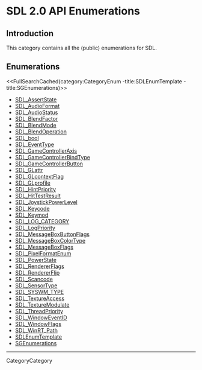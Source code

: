 

= SDL 2.0 API Enumerations =


== Introduction ==

This category contains all the (public) enumerations for SDL.

== Enumerations ==

<<FullSearchCached(category:CategoryEnum -title:SDLEnumTemplate -title:SGEnumerations)>>

<!-- BEGIN CATEGORY LIST -->
* [[SDL_AssertState]]
* [[SDL_AudioFormat]]
* [[SDL_AudioStatus]]
* [[SDL_BlendFactor]]
* [[SDL_BlendMode]]
* [[SDL_BlendOperation]]
* [[SDL_bool]]
* [[SDL_EventType]]
* [[SDL_GameControllerAxis]]
* [[SDL_GameControllerBindType]]
* [[SDL_GameControllerButton]]
* [[SDL_GLattr]]
* [[SDL_GLcontextFlag]]
* [[SDL_GLprofile]]
* [[SDL_HintPriority]]
* [[SDL_HitTestResult]]
* [[SDL_JoystickPowerLevel]]
* [[SDL_Keycode]]
* [[SDL_Keymod]]
* [[SDL_LOG_CATEGORY]]
* [[SDL_LogPriority]]
* [[SDL_MessageBoxButtonFlags]]
* [[SDL_MessageBoxColorType]]
* [[SDL_MessageBoxFlags]]
* [[SDL_PixelFormatEnum]]
* [[SDL_PowerState]]
* [[SDL_RendererFlags]]
* [[SDL_RendererFlip]]
* [[SDL_Scancode]]
* [[SDL_SensorType]]
* [[SDL_SYSWM_TYPE]]
* [[SDL_TextureAccess]]
* [[SDL_TextureModulate]]
* [[SDL_ThreadPriority]]
* [[SDL_WindowEventID]]
* [[SDL_WindowFlags]]
* [[SDL_WinRT_Path]]
* [[SDLEnumTemplate]]
* [[SGEnumerations]]
<!-- END CATEGORY LIST -->
----
CategoryCategory
